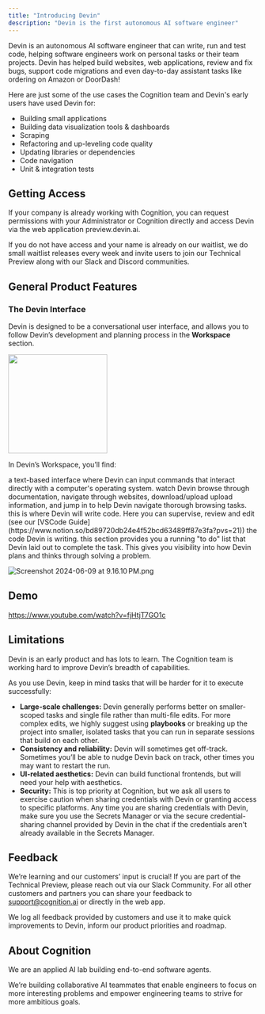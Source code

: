 ```yaml
---
title: "Introducing Devin"
description: "Devin is the first autonomous AI software engineer"
---
```


Devin is an autonomous AI software engineer that can write, run and test code, helping software engineers work on personal tasks or their team projects. Devin has helped build websites, web applications, review and fix bugs, support code migrations and even day-to-day assistant tasks like ordering on Amazon or DoorDash!

Here are just some of the use cases the Cognition team and Devin's early users have used Devin for:

- Building small applications
- Building data visualization tools & dashboards
- Scraping
- Refactoring and up-leveling code quality
- Updating libraries  or dependencies
- Code navigation
- Unit & integration tests

## Getting Access

If your company is already working with Cognition, you can request permissions with your Administrator or Cognition directly and access Devin via the web application preview.devin.ai.

If you do not have access and your name is already on our waitlist, we do small waitlist releases every week and invite users to join our Technical Preview along with our Slack and Discord communities.

## General Product Features

### The Devin Interface

Devin is designed to be a conversational user interface, and allows you to follow Devin’s development and planning process in the **Workspace** section.

<img height="200" noZoom src="/https://prod-files-secure.s3.us-west-2.amazonaws.com/4f925d22-65a4-47c3-9aed-b65e115aaef3/d7295090-5036-4bdd-b742-491fff4d0691/Screenshot_2024-06-09_at_9.12.00_PM.png" />

In Devin’s Workspace, you’ll find: 

<CardGroup cols={2}>
  <Card title="Shell" icon="square-1">
    a text-based interface where Devin can input commands that interact directly with a computer's operating system.
  </Card>
  <Card title="Browser" icon="square-2">
    watch Devin browse through documentation, navigate through websites, download/upload upload information, and jump in to help Devin navigate thorough browsing tasks.
  </Card>
  <Card title="Editor" icon="square-3">
    this is where Devin will write code. Here you can supervise, review and edit (see our [VSCode Guide](https://www.notion.so/bd89720db24e4f52bcd63489ff87e3fa?pvs=21)) the code Devin is writing.
  </Card>
  <Card title="Planner" icon="square-4">
    this section provides you a running "to do" list that Devin laid out to complete the task. This gives you  visibility into how Devin plans and thinks through solving a problem.
  </Card>
</CardGroup>


![Screenshot 2024-06-09 at 9.16.10 PM.png](https://prod-files-secure.s3.us-west-2.amazonaws.com/4f925d22-65a4-47c3-9aed-b65e115aaef3/30556b54-d6f9-45ac-aa83-f71cb89fa81f/Screenshot_2024-06-09_at_9.16.10_PM.png)

## Demo

https://www.youtube.com/watch?v=fjHtjT7GO1c

## Limitations

Devin is an early product and has lots to learn. The Cognition team is working hard to improve Devin’s breadth of capabilities. 

As you use Devin, keep in mind tasks that will be harder for it to execute successfully:

- **Large-scale challenges:** Devin generally performs better on smaller-scoped tasks and single file rather than multi-file edits. For more complex edits, we highly suggest using **playbooks** or breaking up the project into smaller, isolated tasks that you can run in separate sessions that build on each other.
- **Consistency and reliability:** Devin will sometimes get off-track. Sometimes you’ll be able to nudge Devin back on track, other times you may want to restart the run.
- **UI-related aesthetics:** Devin can build functional frontends, but will need your help with aesthetics.
- **Security:** This is top priority at Cognition, but we ask all users to exercise caution when sharing credentials with Devin or granting access to specific platforms. Any time you are sharing credentials with Devin, make sure you use the Secrets Manager or via the secure credential-sharing channel provided by Devin in the chat if the credentials aren't already available in the Secrets Manager.

## Feedback

We’re learning and our customers’ input is crucial! If you are part of the Technical Preview, please reach out via our Slack Community. For all other customers and partners you can share your feedback to support@cognition.ai or directly in the web app.

We log all feedback provided by customers and use it to make quick improvements to Devin, inform our product priorities and roadmap.

## About Cognition

We are an applied AI lab building end-to-end software agents.

We’re building collaborative AI teammates that enable engineers to focus on more interesting problems and empower engineering teams to strive for more ambitious goals.
